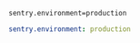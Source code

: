 ```properties {tabTitle: application.properties}
sentry.environment=production
```

```yaml {tabTitle: application.yml}
sentry.environment: production
```
